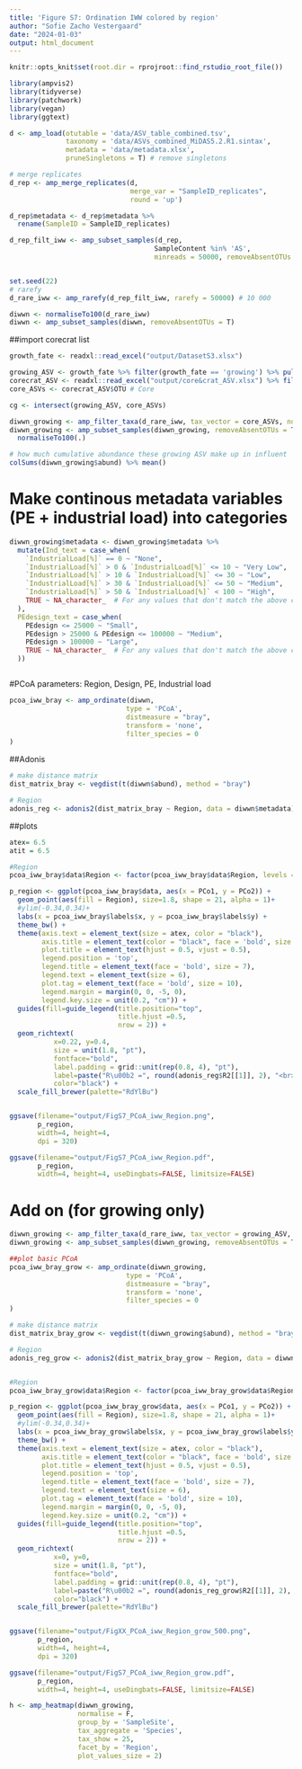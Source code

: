 ```yaml
---
title: 'Figure S7: Ordination IWW colored by region'
author: "Sofie Zacho Vestergaard"
date: "2024-01-03"
output: html_document
---
```


```r
knitr::opts_knit$set(root.dir = rprojroot::find_rstudio_root_file())
```

```r
library(ampvis2)
library(tidyverse)
library(patchwork)
library(vegan)
library(ggtext)
```

```r

d <- amp_load(otutable = 'data/ASV_table_combined.tsv',
              taxonomy = 'data/ASVs_combined_MiDAS5.2.R1.sintax',
              metadata = 'data/metadata.xlsx',
              pruneSingletons = T) # remove singletons

# merge replicates
d_rep <- amp_merge_replicates(d, 
                              merge_var = "SampleID_replicates", 
                              round = 'up')

d_rep$metadata <- d_rep$metadata %>%
  rename(SampleID = SampleID_replicates)

d_rep_filt_iww <- amp_subset_samples(d_rep,
                                    SampleContent %in% 'AS',
                                    minreads = 50000, removeAbsentOTUs = F)


set.seed(22)
# rarefy
d_rare_iww <- amp_rarefy(d_rep_filt_iww, rarefy = 50000) # 10 000

diwwn <- normaliseTo100(d_rare_iww)
diwwn <- amp_subset_samples(diwwn, removeAbsentOTUs = T)

```

##import corecrat list
```r
growth_fate <- readxl::read_excel("output/DatasetS3.xlsx")

growing_ASV <- growth_fate %>% filter(growth_fate == 'growing') %>% pull(ASV)
corecrat_ASV <- readxl::read_excel("output/core&crat_ASV.xlsx") %>% filter(!Category %in% 'CRAT')
core_ASVs <- corecrat_ASV$OTU # Core 

cg <- intersect(growing_ASV, core_ASVs)

diwwn_growing <- amp_filter_taxa(d_rare_iww, tax_vector = core_ASVs, normalise = F)
diwwn_growing <- amp_subset_samples(diwwn_growing, removeAbsentOTUs = T, minreads = 10) %>% 
  normaliseTo100(.)

# how much cumulative abundance these growing ASV make up in influent
colSums(diwwn_growing$abund) %>% mean()
```


# Make continous metadata variables (PE + industrial load) into categories
```r
diwwn_growing$metadata <- diwwn_growing$metadata %>% 
  mutate(Ind_text = case_when(
    `IndustrialLoad[%]` == 0 ~ "None",
    `IndustrialLoad[%]` > 0 & `IndustrialLoad[%]` <= 10 ~ "Very Low",
    `IndustrialLoad[%]` > 10 & `IndustrialLoad[%]` <= 30 ~ "Low",
    `IndustrialLoad[%]` > 30 & `IndustrialLoad[%]` <= 50 ~ "Medium",
    `IndustrialLoad[%]` > 50 & `IndustrialLoad[%]` < 100 ~ "High",
    TRUE ~ NA_character_  # For any values that don't match the above conditions
  ),
  PEdesign_text = case_when(
    PEdesign <= 25000 ~ "Small",
    PEdesign > 25000 & PEdesign <= 100000 ~ "Medium",
    PEdesign > 100000 ~ "Large",
    TRUE ~ NA_character_  # For any values that don't match the above conditions
  ))



```




#PCoA parameters: Region, Design, PE, Industrial load

```r


pcoa_iww_bray <- amp_ordinate(diwwn,
                             type = 'PCoA',
                             distmeasure = "bray",
                             transform = 'none',
                             filter_species = 0
) 


```


##Adonis
```r
# make distance matrix
dist_matrix_bray <- vegdist(t(diwwn$abund), method = "bray")

# Region
adonis_reg <- adonis2(dist_matrix_bray ~ Region, data = diwwn$metadata)

```


##plots
```r

atex= 6.5
atit = 6.5

#Region
pcoa_iww_bray$data$Region <- factor(pcoa_iww_bray$data$Region, levels = c("Northern", "Central", "Southern", "Funen", "Zealand"))

p_region <- ggplot(pcoa_iww_bray$data, aes(x = PCo1, y = PCo2)) +
  geom_point(aes(fill = Region), size=1.8, shape = 21, alpha = 1)+
  #ylim(-0.34,0.34)+
  labs(x = pcoa_iww_bray$labels$x, y = pcoa_iww_bray$labels$y) +
  theme_bw() +
  theme(axis.text = element_text(size = atex, color = "black"),
        axis.title = element_text(color = "black", face = 'bold', size = atit),
        plot.title = element_text(hjust = 0.5, vjust = 0.5),
        legend.position = 'top',
        legend.title = element_text(face = 'bold', size = 7),
        legend.text = element_text(size = 6),
        plot.tag = element_text(face = 'bold', size = 10),
        legend.margin = margin(0, 0, -5, 0),
        legend.key.size = unit(0.2, "cm")) +
  guides(fill=guide_legend(title.position="top", 
                           title.hjust =0.5,
                           nrow = 2)) +
  geom_richtext( 
           x=0.22, y=0.4, 
           size = unit(1.8, "pt"),
           fontface="bold",
           label.padding = grid::unit(rep(0.8, 4), "pt"),
           label=paste("R\u00b2 =", round(adonis_reg$R2[[1]], 2), "<br>p-value =", adonis_reg$`Pr(>F)`[[1]]),
           color="black") +
  scale_fill_brewer(palette="RdYlBu")


ggsave(filename="output/FigS7_PCoA_iww_Region.png", 
       p_region,
       width=4, height=4,
       dpi = 320)

ggsave(filename="output/FigS7_PCoA_iww_Region.pdf", 
       p_region,
       width=4, height=4, useDingbats=FALSE, limitsize=FALSE)


```




# Add on (for growing only)
```r

diwwn_growing <- amp_filter_taxa(d_rare_iww, tax_vector = growing_ASV, normalise = F)
diwwn_growing <- amp_subset_samples(diwwn_growing, removeAbsentOTUs = T, minreads = 500) 

##plot basic PCoA
pcoa_iww_bray_grow <- amp_ordinate(diwwn_growing,
                             type = 'PCoA',
                             distmeasure = "bray",
                             transform = 'none',
                             filter_species = 0
) 

# make distance matrix
dist_matrix_bray_grow <- vegdist(t(diwwn_growing$abund), method = "bray")

# Region
adonis_reg_grow <- adonis2(dist_matrix_bray_grow ~ Region, data = diwwn_growing$metadata)


#Region
pcoa_iww_bray_grow$data$Region <- factor(pcoa_iww_bray_grow$data$Region, levels = c("Northern", "Central", "Southern", "Funen", "Zealand"))

p_region <- ggplot(pcoa_iww_bray_grow$data, aes(x = PCo1, y = PCo2)) +
  geom_point(aes(fill = Region), size=1.8, shape = 21, alpha = 1)+
  #ylim(-0.34,0.34)+
  labs(x = pcoa_iww_bray_grow$labels$x, y = pcoa_iww_bray_grow$labels$y) +
  theme_bw() +
  theme(axis.text = element_text(size = atex, color = "black"),
        axis.title = element_text(color = "black", face = 'bold', size = atit),
        plot.title = element_text(hjust = 0.5, vjust = 0.5),
        legend.position = 'top',
        legend.title = element_text(face = 'bold', size = 7),
        legend.text = element_text(size = 6),
        plot.tag = element_text(face = 'bold', size = 10),
        legend.margin = margin(0, 0, -5, 0),
        legend.key.size = unit(0.2, "cm")) +
  guides(fill=guide_legend(title.position="top", 
                           title.hjust =0.5,
                           nrow = 2)) +
  geom_richtext( 
           x=0, y=0, 
           size = unit(1.8, "pt"),
           fontface="bold",
           label.padding = grid::unit(rep(0.8, 4), "pt"),
           label=paste("R\u00b2 =", round(adonis_reg_grow$R2[[1]], 2), "<br>p-value =", adonis_reg_grow$`Pr(>F)`[[1]]),
           color="black") +
  scale_fill_brewer(palette="RdYlBu")


ggsave(filename="output/FigXX_PCoA_iww_Region_grow_500.png", 
       p_region,
       width=4, height=4,
       dpi = 320)

ggsave(filename="output/FigS7_PCoA_iww_Region_grow.pdf", 
       p_region,
       width=4, height=4, useDingbats=FALSE, limitsize=FALSE)

```


```r
h <- amp_heatmap(diwwn_growing,
                 normalise = F,
                 group_by = 'SampleSite',
                 tax_aggregate = 'Species',
                 tax_show = 25,
                 facet_by = 'Region',
                 plot_values_size = 2)
```

